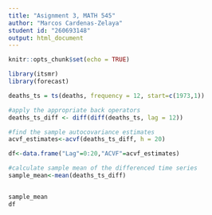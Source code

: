 ---
title: "Asignment 3, MATH 545"
author: "Marcos Cardenas-Zelaya"
student id: "260693148"
output: html_document
---

```{r setup, include=FALSE}
knitr::opts_chunk$set(echo = TRUE)
```


```{r}
library(itsmr)
library(forecast)

deaths_ts = ts(deaths, frequency = 12, start=c(1973,1))

#apply the appropriate back operators
deaths_ts_diff <- diff(diff(deaths_ts, lag = 12))

#find the sample autocovariance estimates
acvf_estimates<-acvf(deaths_ts_diff, h = 20)

df<-data.frame("Lag"=0:20,"ACVF"=acvf_estimates)

#calculate sample mean of the differenced time series
sample_mean<-mean(deaths_ts_diff)


sample_mean
df
```

